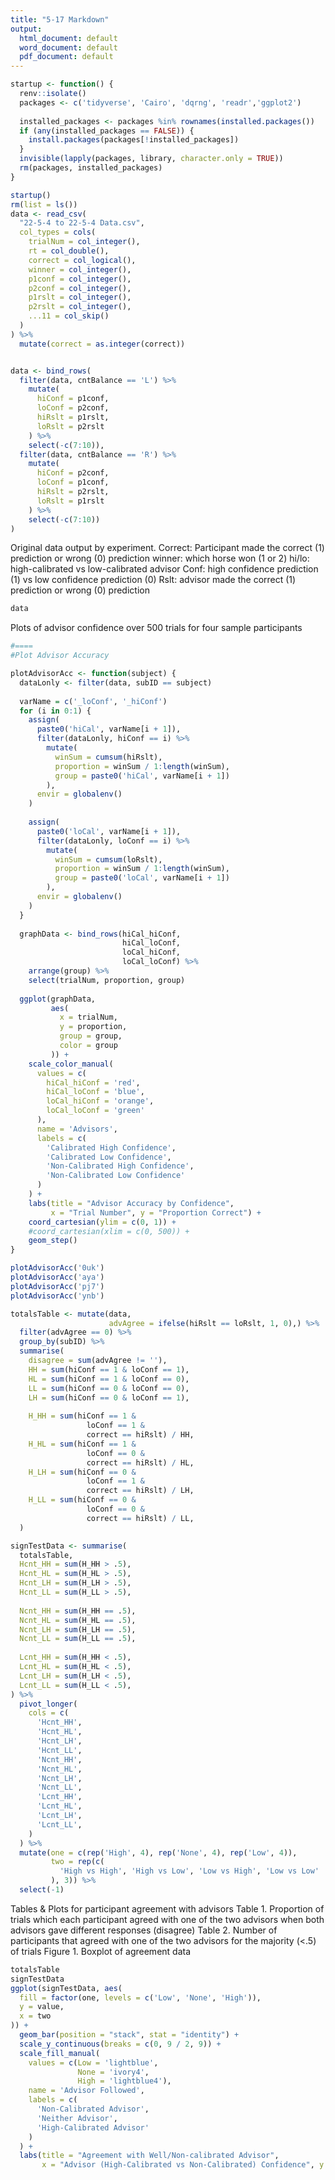 ```yaml
---
title: "5-17 Markdown"
output:
  html_document: default
  word_document: default
  pdf_document: default
---
```


```r
startup <- function() {
  renv::isolate()
  packages <- c('tidyverse', 'Cairo', 'dqrng', 'readr','ggplot2')
  
  installed_packages <- packages %in% rownames(installed.packages())
  if (any(installed_packages == FALSE)) {
    install.packages(packages[!installed_packages])
  }
  invisible(lapply(packages, library, character.only = TRUE))
  rm(packages, installed_packages)
}

startup()
rm(list = ls())
data <- read_csv(
  "22-5-4 to 22-5-4 Data.csv",
  col_types = cols(
    trialNum = col_integer(),
    rt = col_double(),
    correct = col_logical(),
    winner = col_integer(),
    p1conf = col_integer(),
    p2conf = col_integer(),
    p1rslt = col_integer(),
    p2rslt = col_integer(),
    ...11 = col_skip()
  )
) %>%
  mutate(correct = as.integer(correct))


data <- bind_rows(
  filter(data, cntBalance == 'L') %>%
    mutate(
      hiConf = p1conf,
      loConf = p2conf,
      hiRslt = p1rslt,
      loRslt = p2rslt
    ) %>%
    select(-c(7:10)),
  filter(data, cntBalance == 'R') %>%
    mutate(
      hiConf = p2conf,
      loConf = p1conf,
      hiRslt = p2rslt,
      loRslt = p1rslt
    ) %>%
    select(-c(7:10))
)

```

Original data output by experiment.
Correct: Participant made the correct (1) prediction or wrong (0) prediction 
winner: which horse won (1 or 2)
hi/lo: high-calibrated vs low-calibrated advisor
Conf: high confidence prediction (1) vs low confidence prediction (0)
Rslt: advisor made the correct (1) prediction or wrong (0) prediction

```r
data
```

Plots of advisor confidence over 500 trials for four sample participants


```r
#====
#Plot Advisor Accuracy

plotAdvisorAcc <- function(subject) {
  dataLonly <- filter(data, subID == subject)
  
  varName = c('_loConf', '_hiConf')
  for (i in 0:1) {
    assign(
      paste0('hiCal', varName[i + 1]),
      filter(dataLonly, hiConf == i) %>%
        mutate(
          winSum = cumsum(hiRslt),
          proportion = winSum / 1:length(winSum),
          group = paste0('hiCal', varName[i + 1])
        ),
      envir = globalenv()
    )
    
    assign(
      paste0('loCal', varName[i + 1]),
      filter(dataLonly, loConf == i) %>%
        mutate(
          winSum = cumsum(loRslt),
          proportion = winSum / 1:length(winSum),
          group = paste0('loCal', varName[i + 1])
        ),
      envir = globalenv()
    )
  }
  
  graphData <- bind_rows(hiCal_hiConf,
                         hiCal_loConf,
                         loCal_hiConf,
                         loCal_loConf) %>%
    arrange(group) %>%
    select(trialNum, proportion, group)
  
  ggplot(graphData,
         aes(
           x = trialNum,
           y = proportion,
           group = group,
           color = group
         )) +
    scale_color_manual(
      values = c(
        hiCal_hiConf = 'red',
        hiCal_loConf = 'blue',
        loCal_hiConf = 'orange',
        loCal_loConf = 'green'
      ),
      name = 'Advisors',
      labels = c(
        'Calibrated High Confidence',
        'Calibrated Low Confidence',
        'Non-Calibrated High Confidence',
        'Non-Calibrated Low Confidence'
      )
    ) +
    labs(title = "Advisor Accuracy by Confidence",
         x = "Trial Number", y = "Proportion Correct") +
    coord_cartesian(ylim = c(0, 1)) +
    #coord_cartesian(xlim = c(0, 500)) +
    geom_step()
}

plotAdvisorAcc('0uk')
plotAdvisorAcc('aya')
plotAdvisorAcc('pj7')
plotAdvisorAcc('ynb')
```

```r
totalsTable <- mutate(data,
                      advAgree = ifelse(hiRslt == loRslt, 1, 0),) %>%
  filter(advAgree == 0) %>%
  group_by(subID) %>%
  summarise(
    disagree = sum(advAgree != ''),
    HH = sum(hiConf == 1 & loConf == 1),
    HL = sum(hiConf == 1 & loConf == 0),
    LL = sum(hiConf == 0 & loConf == 0),
    LH = sum(hiConf == 0 & loConf == 1),
    
    H_HH = sum(hiConf == 1 &
                 loConf == 1 &
                 correct == hiRslt) / HH,
    H_HL = sum(hiConf == 1 &
                 loConf == 0 &
                 correct == hiRslt) / HL,
    H_LH = sum(hiConf == 0 &
                 loConf == 1 &
                 correct == hiRslt) / LH,
    H_LL = sum(hiConf == 0 &
                 loConf == 0 &
                 correct == hiRslt) / LL,
  )

signTestData <- summarise(
  totalsTable,
  Hcnt_HH = sum(H_HH > .5),
  Hcnt_HL = sum(H_HL > .5),
  Hcnt_LH = sum(H_LH > .5),
  Hcnt_LL = sum(H_LL > .5),
  
  Ncnt_HH = sum(H_HH == .5),
  Ncnt_HL = sum(H_HL == .5),
  Ncnt_LH = sum(H_LH == .5),
  Ncnt_LL = sum(H_LL == .5),
  
  Lcnt_HH = sum(H_HH < .5),
  Lcnt_HL = sum(H_HL < .5),
  Lcnt_LH = sum(H_LH < .5),
  Lcnt_LL = sum(H_LL < .5),
) %>%
  pivot_longer(
    cols = c(
      'Hcnt_HH',
      'Hcnt_HL',
      'Hcnt_LH',
      'Hcnt_LL',
      'Ncnt_HH',
      'Ncnt_HL',
      'Ncnt_LH',
      'Ncnt_LL',
      'Lcnt_HH',
      'Lcnt_HL',
      'Lcnt_LH',
      'Lcnt_LL',
    )
  ) %>%
  mutate(one = c(rep('High', 4), rep('None', 4), rep('Low', 4)),
         two = rep(c(
           'High vs High', 'High vs Low', 'Low vs High', 'Low vs Low'
         ), 3)) %>%
  select(-1)

```

Tables & Plots for participant agreement with advisors
Table 1. Proportion of trials which each participant agreed with one of the two advisors when
both advisors gave different responses (disagree)
Table 2. Number of participants that agreed with one of the two advisors for the majority (<.5) of trials
Figure 1. Boxplot of agreement data
```r
totalsTable
signTestData
ggplot(signTestData, aes(
  fill = factor(one, levels = c('Low', 'None', 'High')),
  y = value,
  x = two
)) +
  geom_bar(position = "stack", stat = "identity") +
  scale_y_continuous(breaks = c(0, 9 / 2, 9)) +
  scale_fill_manual(
    values = c(Low = 'lightblue',
               None = 'ivory4',
               High = 'lightblue4'),
    name = 'Advisor Followed',
    labels = c(
      'Non-Calibrated Advisor',
      'Neither Advisor',
      'High-Calibrated Advisor'
    )
  ) +
  labs(title = "Agreement with Well/Non-calibrated Advisor",
       x = "Advisor (High-Calibrated vs Non-Calibrated) Confidence", y = "# of times ")
```
